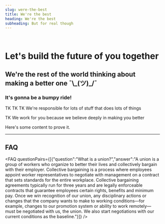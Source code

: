 ```yaml
---
slug: were-the-best
title: We're the best
heading: We're the best
subheading: But for real though
---
```

```
     
```

# Let's build the future of you together

## We're the rest of the world thinking about making a better one ¯\\_(ツ)\_/¯

### It's gonna be a bumpy ride!

TK TK TK
We're responsible for lots of stuff that does lots of things

TK We work for you because we believe deeply in making you better

Here's some content to prove it.

- - -

## FAQ

<FAQ questionPairs={[{"question":"What is a union?","answer":"A union is a group of workers who organize to better their lives and collectively bargain with their employer.  Collective bargaining is a process where employees appoint worker representatives to negotiate with management on a contract that sets standards for the entire workplace.  Collective bargaining agreements typically run for three years and are legally enforceable contracts that guarantee employees certain rights, benefits and minimum pay.  Once we win recognition of our union, any disciplinary actions or changes that the company wants to make to working conditions—for example, changes to our promotion system or ability to work remotely—must be negotiated with us, the union. We also start negotiations with our current conditions as the baseline."}]} />
